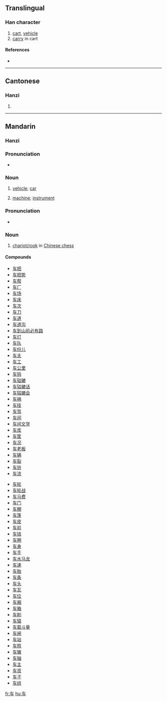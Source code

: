 {{see|車}}
==Translingual==

===Han character===
{{Han char|rn=159|rad=车|as=00|sn=4|four=|canj=大手 (KQ)}}

# [[cart]], [[vehicle]]
# [[carry]] in cart

====References====
* {{Han ref|kx=1250.241|hdz=53511.020|uh=8F66|ud=36710}}

----

==Cantonese==

===Hanzi===
{{yue-hanzi|jyut=[[ce1]], [[geoi1]]|y=[[che1]], [[geui1]]}}

# {{defn|Cantonese}}

----

==Mandarin==

===Hanzi===
{{cmn-hanzi|tra=車|pin=[[chē]] ([[che1]]), [[jū]] ([[ju1]])|wg=[[ch'e1|ch'e<sup>1</sup>]]}}

===Pronunciation===
*{{IPA|[ tʂʰə˥˥ ]}}

===Noun===
{{cmn-noun|s|pin=chē|pint=che1|tra=車|sim=车|rs=车00}}

# {{Beginning Mandarin|lang=zh-cn|skey=che1}} [[vehicle]]; [[car]]
# {{Beginning Mandarin|lang=zh-cn|skey=che1}} [[machine]]; [[instrument]]

===Pronunciation===
*{{IPA|[ tɕy˥˥ ]}}

===Noun===
{{cmn-noun|s|pin=jū|pint=ju1|tra=[[車]] or [[俥]]|sim=车|rs=车00}}

# [[w:Chinese_chess#Chariot.2FRook|chariot/rook]] in [[w:Xiangqi|Chinese chess]]

====Compounds====
{{top2}}
* [[车把]]
* [[车把势]]
* [[车帮]]
* [[车厂]]
* [[车场]]
* [[车床]]
* [[车次]]
* [[车刀]]
* [[车道]]
* [[车道沟]]
* [[车到山前必有路]]
* [[车灯]]
* [[车队]]
* [[车份儿]]
* [[车夫]]
* [[车工]]
* [[车公里]]
* [[车钩]]
* [[车轱辘]]
* [[车轱辘话]]
* [[车轱辘会]]
* [[车祸]]
* [[车技]]
* [[车驾]]
* [[车间]]
* [[车间文学]]
* [[车库]]
* [[车筐]]
* [[车况]]
* [[车老板]]
* [[车辆]]
* [[车裂]]
* [[车铃]]
* [[车流]]
{{mid2}}
* [[车轮]]
* [[车轮战]]
* [[车马费]]
* [[车门]]
* [[车棚]]
* [[车篷]]
* [[车皮]]
* [[车前]]
* [[车钱]]
* [[车圈]]
* [[车身]]
* [[车手]]
* [[车水马龙]]
* [[车速]]
* [[车胎]]
* [[车条]]
* [[车头]]
* [[车瓦]]
* [[车位]]
* [[车厢]]
* [[车箱]]
* [[车削]]
* [[车辕]]
* [[车载斗量]]
* [[车闸]]
* [[车站]]
* [[车照]]
* [[车辙]]
* [[车轴]]
* [[车主]]
* [[车资]]
* [[车子]]
* [[车组]]
{{bottom}}

[[fr:车]]
[[hu:车]]